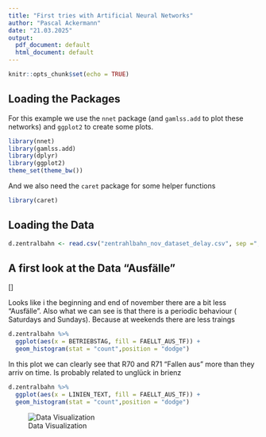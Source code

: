 ```yaml
---
title: "First tries with Artificial Neural Networks"
author: "Pascal Ackermann"
date: "21.03.2025"
output:
  pdf_document: default
  html_document: default
---
```


```r
knitr::opts_chunk$set(echo = TRUE)
```

## Loading the Packages

For this example we use the `nnet` package (and `gamlss.add` to plot these networks) and `ggplot2` to create some plots.

```r
library(nnet)
library(gamlss.add)
library(dplyr)
library(ggplot2)
theme_set(theme_bw())
```

And we also need the `caret` package for some helper functions

```r
library(caret)
```

## Loading the Data

```r
d.zentralbahn <- read.csv("zentrahlbahn_nov_dataset_delay.csv", sep =",", head=TRUE )
```

## A first look at the Data "Ausfälle"

[]

Looks like i the beginning and end of november there are a bit less "Ausfälle".
Also what we can see is that there is a periodic behaviour ( Saturdays and Sundays). Because at weekends there are less traings

```r
d.zentralbahn %>%
  ggplot(aes(x = BETRIEBSTAG, fill = FAELLT_AUS_TF)) +
  geom_histogram(stat = "count",position = "dodge")
```

 In this plot we can clearly see that R70 and R71 "Fallen aus" more than they arriv on time. Is probably related to unglück in brienz
```r
d.zentralbahn %>%
  ggplot(aes(x = LINIEN_TEXT, fill = FAELLT_AUS_TF)) +
  geom_histogram(stat = "count",position = "dodge")
```


![Data Visualization](Streckennetz_Zentralbahn.png)